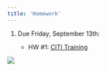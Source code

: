 ```yaml
---
title: 'Homework'
---
```


1.  Due Friday, September 13th:

    -   HW #1: [CITI Training](pdfs/HW 1_CITI Training.pdf)

<!-- 2.  Due Friday, February 9th: -->

<!--     -   HW #2: 0.23, 5.11, 5.16, 5.18, 5.27 (a only) -->
<!--     -   Click [here](pdfs/intro_to_r.html) for more introduction to R and RStudio -->

<!-- 3.  Due Friday, February 16th: -->

<!--     -   HW #3: 5.32, 5.38, 5.54 (for part d there's a typo in textbook -- instead, compare answers from parts b and c) -->

<!-- 4.  Due Friday, February 23rd: -->

<!--     -   HW #4: 5.59, 5.60, 5.70, 5.36, 5.43 -->

<!-- 5.  Due Friday, March 8th: -->

<!--     -   HW #5: 5.46, 6.12, 6.13, 6.15, 6.16, 6.31 (a-b only) -->

<!-- 6.  Due Friday, April 5th: -->

<!--     -   HW #6: 6.1, 6.5, 6.26, 6.36, 6.37 -->

<!-- 7.  Due Friday, April 12th: -->

<!--     -   HW #7: 7.5, 7.7, 7.8, 7.11, 7.12, find a peer-reviewed journal article that uses ANOVA and include a link. -->

<!-- 8.  Due Friday, April 26th: -->

<!--     -   HW #8: 7.20, 7.21, 7.22, 7.34, 7.38 -->

<!-- 9.  (Extra credit) Due Thursday, May 9th (3:00 pm): -->

<!--     -   HW #9: 8.1, 8.3, 8.6, 8.12, 8.14 -->

![](https://c.tenor.com/xATuBt2dRhwAAAAM/kitten-cat.gif)
